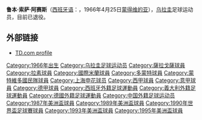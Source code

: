 {{expand|time=2018-06-11T13:32:51+00:00}}
{{Football player infobox
| playername = 鲁本·索萨
| image = 
| fullname = Rubén Sosa Arzaiz
| englishfullname = 
| height = {{height|meters=1.75}}
| nickname = 
| dateofbirth = {{birth date and age|1966|4|25}}
| cityofbirth = [[蒙得维的亚|蒙得维的亚]]
| countryofbirth = [[乌拉圭|乌拉圭]]
| currentclub = 已退役
| clubnumber = 
| position = 前锋
| youthyears = 
| youthclubs = 
| years = 1982年-1985年<br />1985年-1988年<br />1988年-1992年<br />1992年-1995年<br />1995年-1996年<br />1996年-1997年<br />1997年-2001年<br />2002年<br />2003年-2004年<br />2006年
| clubs = [[多瑙河足球俱乐部|多瑙河]]<br />[[皇家萨拉戈萨足球俱乐部|皇家萨拉戈萨]]<br />[[拉齐奥足球俱乐部|拉齐奥]]<br />[[国际米兰足球俱乐部|国际米兰]]<br />[[多特蒙德足球俱乐部|多特蒙德]]<br />[[洛格罗尼奥足球俱乐部|洛格罗尼奥]]<br />[[民族足球俱乐部|民族]]<br />[[上海申花足球俱乐部|上海申花]]<br />[[民族足球俱乐部|民族]]<br />[[蒙得维的亚竞赛俱乐部|蒙得维的亚竞赛]]
| caps(goals) = ?(?)<br />108(33)<br />124(40)<br />76(44)<br />17(3)<br />?(?)<br />?(?)<br />13 (1)<br />?(?)<br />?(?)
| nationalyears = 1984年-1995年
| nationalteam = [[乌拉圭国家足球队|乌拉圭]]
| nationalcaps(goals) = 46(19)
| pcupdate = 2008年6月11日 (三) 12:28 (UTC)
| ntupdate = 2008年6月11日 (三) 12:28 (UTC)
}}
'''鲁本·索萨·阿赛斯'''（[[西班牙语|西班牙语]]：'''{{lang|es|Rubén Sosa Arzaiz}}'''，1966年4月25日[[蒙得维的亚|蒙得维的亚]]），[[乌拉圭|乌拉圭]]足球运动员，目前已退役。

== 外部链接 ==
* {{es icon}} [https://web.archive.org/web/20080505224035/http://www.tenfieldigital.com.uy/servlet/hprfchsj?2,43,2%2F43%2F,1,73 TD.com profile]

{{DEFAULTSORT:Sosa, Ruben}}

[[Category:1966年出生|Category:1966年出生]]
[[Category:乌拉圭足球运动员|Category:乌拉圭足球运动员]]
[[Category:薩拉戈薩球員|Category:薩拉戈薩球員]]
[[Category:拉素球員|Category:拉素球員]]
[[Category:國際米蘭球員|Category:國際米蘭球員]]
[[Category:多蒙特球員|Category:多蒙特球員]]
[[Category:蒙特維多國民隊球員|Category:蒙特維多國民隊球員]]
[[Category:上海申花球员|Category:上海申花球员]]
[[Category:西甲球員|Category:西甲球員]]
[[Category:意甲球員|Category:意甲球員]]
[[Category:德甲球員|Category:德甲球員]]
[[Category:西班牙外籍足球運動員|Category:西班牙外籍足球運動員]]
[[Category:義大利外籍足球運動員|Category:義大利外籍足球運動員]]
[[Category:德國外籍足球運動員|Category:德國外籍足球運動員]]
[[Category:中国外籍足球运动员|Category:中国外籍足球运动员]]
[[Category:1987年美洲盃球員|Category:1987年美洲盃球員]]
[[Category:1989年美洲盃球員|Category:1989年美洲盃球員]]
[[Category:1990年世界盃足球賽球員|Category:1990年世界盃足球賽球員]]
[[Category:1993年美洲盃球員|Category:1993年美洲盃球員]]
[[Category:1995年美洲盃球員|Category:1995年美洲盃球員]]